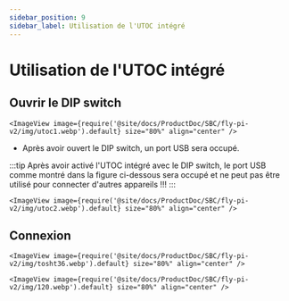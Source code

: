 ```yaml
---
sidebar_position: 9
sidebar_label: Utilisation de l'UTOC intégré
---
```


# Utilisation de l'UTOC intégré

## Ouvrir le DIP switch

    <ImageView image={require('@site/docs/ProductDoc/SBC/fly-pi-v2/img/utoc1.webp').default} size="80%" align="center" />

* Après avoir ouvert le DIP switch, un port USB sera occupé.

:::tip
Après avoir activé l'UTOC intégré avec le DIP switch, le port USB comme montré dans la figure ci-dessous sera occupé et ne peut pas être utilisé pour connecter d'autres appareils !!!
:::

    <ImageView image={require('@site/docs/ProductDoc/SBC/fly-pi-v2/img/utoc2.webp').default} size="80%" align="center" />

## Connexion

    <ImageView image={require('@site/docs/ProductDoc/SBC/fly-pi-v2/img/tosht36.webp').default} size="80%" align="center" />

    <ImageView image={require('@site/docs/ProductDoc/SBC/fly-pi-v2/img/120.webp').default} size="80%" align="center" />
